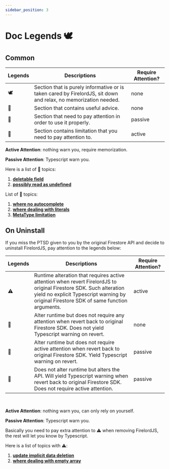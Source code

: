```yaml
---
sidebar_position: 3
---
```


# Doc Legends 🕊️

## Common

| Legends | Descriptions                                                                                                    | Require Attention? |
| ------- | --------------------------------------------------------------------------------------------------------------- | ------------------ |
| 🕊️      | Section that is purely informative or is taken cared by FirelordJS, sit down and relax, no memorization needed. | none               |
| 🦤      | Section that contains useful advice.                                                                            | none               |
| 🦜      | Section that need to pay attention in order to use it properly.                                                 | passive            |
| 🐧      | Section contains limitation that you need to pay attention to.                                                  | active             |

**Active Attention**: nothing warn you, require memorization.

**Passive Attention**: Typescript warn you.

Here is a list of 🦜 topics:

1. **[deletable field](./highlights/delete_field.mdx#deletable-field-)**
2. **[possibly read as undefined](./highlights/possibly_undefined.md#possibly-read-as-undefined-)**

List of 🐧 topics:

1. **[where no autocomplete](./highlights/where.mdx#no-autocomplete-for-value-)**
2. **[where dealing with literals](./highlights/where.mdx#dealing-with-literal-types-)**
3. **[MetaType limitation](./highlights/metatype#limitation-)**

## On Uninstall

If you miss the PTSD given to you by the original Firestore API and decide to uninstall FirelordJS, pay attention to the legends below:

| Legends | Descriptions                                                                                                                                                                                                   | Require Attention? |
| ------- | -------------------------------------------------------------------------------------------------------------------------------------------------------------------------------------------------------------- | ------------------ |
| ⚠️      | Runtime alteration that requires active attention when revert FirelordJS to original Firestore SDK. Such alteration yield no explicit Typescript warning by original Firestore SDK of same function arguments. | active             |
| 🥭      | Alter runtime but does not require any attention when revert back to original Firestore SDK. Does not yield Typescript warning on revert.                                                                      | none               |
| 🍋      | Alter runtime but does not require active attention when revert back to original Firestore SDK. Yield Typescript warning on revert.                                                                            | passive            |
| 🍐      | Does not alter runtime but alters the API. Will yield Typescript warning when revert back to original Firestore SDK. Does not require active attention.                                                        | passive            |

<br />

**Active Attention**: nothing warn you, can only rely on yourself.

**Passive Attention**: Typescript warn you.

Basically you need to pay extra attention to ⚠️ when removing FirelordJS, the rest will let you know by Typescript.

Here is a list of topics with ⚠️:

1. **[update implicit data deletion](./highlights/update#circumvent-implicit-data-deletion-%EF%B8%8F)**
2. **[where dealing with empty array](./highlights/where##dealing-with-empty-array-%EF%B8%8F)**
